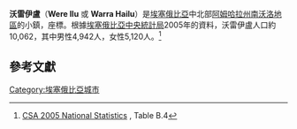 <!-- Infobox begins here; main text of article is below -->
{{Infobox Settlement
|official_name          = 沃雷伊盧
|other_name             = Were Ilu
|native_name            =  <!-- for cities whose native name is not in English -->
|nickname               = 
|settlement_type        = 
|motto                  = 
|image_skyline          = 
|imagesize              = 
|image_caption          = 
|image_flag             = 
|flag_size              =
|image_seal             = 
|seal_size              =
|image_shield           = 
|shield_size            =
|city_logo              =
|citylogo_size          =
|image_map              =
|mapsize                = 
|map_caption            = 
|image_map1             = 
|mapsize1               = 
|map_caption1           = 
|image_dot_map          =
|dot_mapsize            =
|dot_map_caption        =
|dot_x =  |dot_y =
|pushpin_map            = 
|pushpin_label_position = <!-- the position of the pushpin label: left, right, top, bottom, none -->
|pushpin_map_caption    = 
|pushpin_mapsize        =
|subdivision_type       = 國家
|subdivision_name       = {{flagcountry|Ethiopia}}
|subdivision_type1      = 州
|subdivision_name1      = [[阿姆哈拉州|阿姆哈拉州]]
|subdivision_type2      = 地區
|subdivision_name2      = [[南沃洛地區|南沃洛地區]]
|subdivision_type3      = 
|subdivision_name3      = 
|subdivision_type4      = 
|subdivision_name4      = 
|government_footnotes   =
|government_type        =
|leader_title           = 
|leader_name            = 
|leader_title1          =  <!-- for places with, say, both a mayor and a city manager -->
|leader_name1           =
|leader_title2          =
|leader_name2           =
|leader_title3          =
|leader_name3           =
|leader_title4          =
|leader_name4           =
|established_title      =  
|established_date       = 
|established_title2     =  <!-- Incorporated (town) -->
|established_date2      = 
|established_title3     =  <!-- Incorporated (city) -->
|established_date3      = 
|area_magnitude         = 
|unit_pref                = <!--Enter: Imperial, if Imperial (metric) is desired-->
|area_footnotes           =
|area_total_km2           = <!-- ALL fields dealing with a measurements are subject to automatic unit conversion-->
|area_land_km2            = <!--See table @ Template:Infobox Settlement for details on automatic unit conversion-->
|area_water_km2           = 
|area_total_sq_mi         = 
|area_land_sq_mi          = 
|area_water_sq_mi         = 
|area_water_percent       = 
|area_urban_km2           = 
|area_urban_sq_mi         = 
|area_metro_km2           = 
|area_metro_sq_mi         = 
|population_as_of               = 2005
|population_footnotes           = 
|population_note                = 
|population_total               = 10,062
|population_density_km2         = 
|population_density_sq_mi       = 
|population_metro               =
|population_density_metro_km2   =
|population_density_metro_sq_mi =
|population_urban               = 
|population_density_urban_km2   =
|population_density_urban_sq_mi =
|population_blank1_title        =
|population_blank1              =
|population_density_blank1_km2 =   
|population_density_blank1_sq_mi = 
|timezone               = [[東非時間|東非時間]]
|utc_offset             = +3
|timezone_DST           = 
|utc_offset_DST         = 
|latd=10 |latm=36 |latNS=N
|longd=39 |longm=26 |longEW=E
|elevation_footnotes    =  <!--for references: use <ref> </ref> tags-->
|elevation_m            = 
|elevation_ft           = 
|postal_code_type       =  <!-- enter ZIP code, Postcode, Post code, Postal code... -->
|postal_code            =
|area_code              =
|blank_name             =
|blank_info             =
|blank1_name            =
|blank1_info            =
|website                = 
|footnotes              = 
}} <!-- Infobox ends; main text of article begins on next line -->

'''沃雷伊盧'''（'''Were Ilu''' 或 '''Warra Hailu'''）是[[埃塞俄比亞|埃塞俄比亞]]中北部[[阿姆哈拉州|阿姆哈拉州]][[南沃洛地區|南沃洛地區]]的小鎮，座標{{Coord|10|36|N|39|26|E}}。根據[[埃塞俄比亞中央統計局|埃塞俄比亞中央統計局]]2005年的資料，沃雷伊盧人口約10,062，其中男性4,942人，女性5,120人。<ref>[http://www.csa.gov.et/text_files/2005_national_statistics.htm CSA 2005 National Statistics] {{Wayback|url=http://www.csa.gov.et/text_files/2005_national_statistics.htm |date=20181225174752 }}, Table B.4</ref>

==參考文獻==
{{reflist}}

[[Category:埃塞俄比亞城市|Category:埃塞俄比亞城市]]